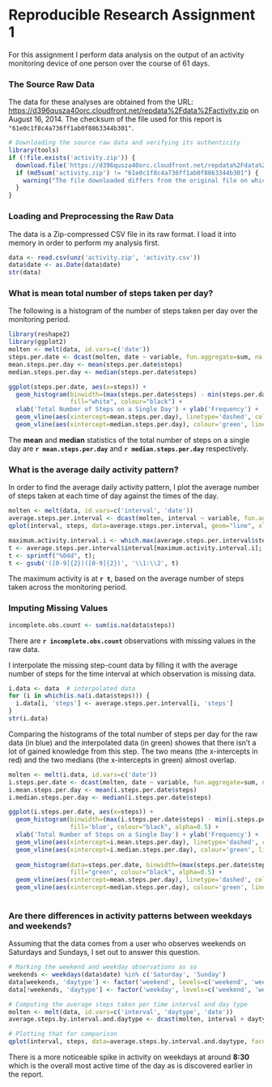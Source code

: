 Reproducible Research Assignment 1
==================================

For this assignment I perform data analysis on the output of an activity
monitoring device of one person over the course of 61 days.

### The Source Raw Data
The data for these analyses are obtained from the URL: <https://d396qusza40orc.cloudfront.net/repdata%2Fdata%2Factivity.zip> on August 16, 2014. The checksum of the file used for this report is `"61e0c1f8c4a736ff1ab0f8863344b301"`.
```r
# Downloading the source raw data and verifying its authenticity
library(tools)
if (!file.exists('activity.zip')) {
  download.file('https://d396qusza40orc.cloudfront.net/repdata%2Fdata%2Factivity.zip', 'activity.zip', method="curl")
  if (md5sum('activity.zip') != "61e0c1f8c4a736ff1ab0f8863344b301") {
    warning("The file downloaded differs from the original file on which the report's analysis were performed.")
  }
}
```

### Loading and Preprocessing the Raw Data
The data is a Zip-compressed CSV file in its raw format. I load it into
memory in order to perform my analysis first.
```r
data <- read.csv(unz('activity.zip', 'activity.csv'))
data$date <- as.Date(data$date)
str(data)
```

### What is mean total number of steps taken per day?
The following is a histogram of the number of steps taken per day over
the monitoring period.
```r
library(reshape2)
library(ggplot2)
molten <- melt(data, id.vars=c('date'))
steps.per.date <- dcast(molten, date ~ variable, fun.aggregate=sum, na.rm=T)
mean.steps.per.day <- mean(steps.per.date$steps)
median.steps.per.day <- median(steps.per.date$steps)

ggplot(steps.per.date, aes(x=steps)) + 
  geom_histogram(binwidth=(max(steps.per.date$steps) - min(steps.per.date$steps))/30, 
                 fill="white", colour="black") +
  xlab('Total Number of Steps on a Single Day') + ylab('Frequency') + 
  geom_vline(aes(xintercept=mean.steps.per.day), linetype='dashed', colour='red') +
  geom_vline(aes(xintercept=median.steps.per.day), colour='green', linetype='dashed')
```

The **mean** and **median** statistics of the total number of steps on a single day are **`r mean.steps.per.day`** and **`r median.steps.per.day`** respectively.

### What is the average daily activity pattern?
In order to find the average daily activity pattern, I plot the average number of steps taken at each time of day against the times of the day.
```r
molten <- melt(data, id.vars=c('interval', 'date'))
average.steps.per.interval <- dcast(molten, interval ~ variable, fun.aggregate=mean, na.rm=T)[,c('interval', 'steps')]
qplot(interval, steps, data=average.steps.per.interval, geom="line", xlab="Time of day", ylab="Average Number of Steps")
```

```r
maximum.activity.interval.i <- which.max(average.steps.per.interval$steps)
t <- average.steps.per.interval$interval[maximum.activity.interval.i];
t <- sprintf("%04d", t);
t <- gsub('([0-9]{2})([0-9]{2})', '\\1:\\2', t)
```
The maximum activity is at **`r t`**, based on the average number of steps taken across the monitoring period.

### Imputing Missing Values

``` r
incomplete.obs.count <- sum(is.na(data$steps))
```

There are **`r incomplete.obs.count`** observations with missing values in the raw data.

I interpolate the missing step-count data by filling it with the average number of steps for the time interval at which observation is missing data.

``` r
i.data <- data  # interpolated data
for (i in which(is.na(i.data$steps))) {
  i.data[i, 'steps'] <- average.steps.per.interval[i, 'steps']
}
str(i.data)
```

Comparing the histograms of the total number of steps per day for the raw data (in blue) and the interpolated data (in green) showes that there isn't a lot of gained knowledge from this step. The two means (the x-intercepts in red) and the two medians (the x-intercepts in green) almost overlap.

```r
molten <- melt(i.data, id.vars=c('date'))
i.steps.per.date <- dcast(molten, date ~ variable, fun.aggregate=sum, na.rm=T)
i.mean.steps.per.day <- mean(i.steps.per.date$steps)
i.median.steps.per.day <- median(i.steps.per.date$steps)

ggplot(i.steps.per.date, aes(x=steps)) + 
  geom_histogram(binwidth=(max(i.steps.per.date$steps) - min(i.steps.per.date$steps))/30, 
                 fill='blue', colour="black", alpha=0.5) +
  xlab('Total Number of Steps on a Single Day') + ylab('Frequency') + 
  geom_vline(aes(xintercept=i.mean.steps.per.day), linetype='dashed', colour='red') +
  geom_vline(aes(xintercept=i.median.steps.per.day), colour='green', linetype='dashed') +
  
  geom_histogram(data=steps.per.date, binwidth=(max(steps.per.date$steps) - min(steps.per.date$steps))/30, 
                 fill="green", colour="black", alpha=0.5) +
  geom_vline(aes(xintercept=mean.steps.per.day), linetype='dashed', colour='red') +
  geom_vline(aes(xintercept=median.steps.per.day), colour='green', linetype='dashed')
  
```


### Are there differences in activity patterns between weekdays and weekends?

Assuming that the data comes from a user who observes weekends on Saturdays and Sundays, I set out to answer this question.

```r
# Marking the weekend and weekday observations as so
weekends <- weekdays(data$date) %in% c('Saturday', 'Sunday')
data[weekends, 'daytype'] <- factor('weekend', levels=c('weekend', 'weekday'))
data[!weekends, 'daytype'] <- factor('weekday', levels=c('weekend', 'weekday'))

# Computing the average steps taken per time interval and day type
molten <- melt(data, id.vars=c('interval', 'daytype', 'date'))
average.steps.by.interval.and.daytype <- dcast(molten, interval + daytype ~ variable, fun.aggregate=mean, na.rm=T)

# Plotting that for comparison
qplot(interval, steps, data=average.steps.by.interval.and.daytype, facets=~daytype, geom='line', xlab='Time of day', ylab='Average number of steps')
```


There is a more noticeable spike in activity on weekdays at around **8:30** which is the overall most active time of the day as is discovered earlier in the report.